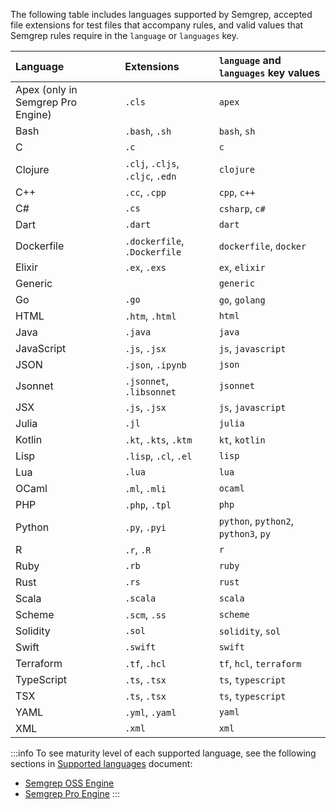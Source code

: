 <!--- The table in this module is mainly used in rule-syntax documentation.
To make the table hidden by default and only show it after a user expands it,
use (either around the import of this module in a specific file
or by default) uncomment the following two lines and closing tag below the table: -->
<!-- <details> -->
<!-- <summary>Expand table of extensions and tags</summary> -->

The following table includes languages supported by Semgrep, accepted file extensions for test files that accompany rules, and valid values that Semgrep rules require in the `language` or `languages` key.

| Language                            | Extensions                           | `language` and `languages` key values |
|:------------------------------------|:-------------------------------------|:--------------------------------------|
| Apex (only in Semgrep Pro Engine)   | `.cls`                               | `apex`                                | 
| Bash                                | `.bash`, `.sh`                       | `bash`, `sh`                          |
| C                                   | `.c`                                 | `c`                                   |
| Clojure                             | `.clj`, `.cljs`, `.cljc`, `.edn`     | `clojure`                             |
| C++                                 | `.cc`, `.cpp`                        | `cpp`, `c++`                          |
| C#                                  | `.cs`                                | `csharp`, `c#`                        |
| Dart                                | `.dart`                              | `dart`                                |
| Dockerfile                          | `.dockerfile`, `.Dockerfile`         | `dockerfile`, `docker`                |
| Elixir                              | `.ex`, `.exs`                        | `ex`, `elixir`                        |
| Generic                             |                                      | `generic`                             |
| Go                                  | `.go`                                | `go`, `golang`                        |
| HTML                                | `.htm`, `.html`                      | `html`                                |
| Java                                | `.java`                              | `java`                                |
| JavaScript                          | `.js`, `.jsx`                        | `js`, `javascript`                    |
| JSON                                | `.json`, `.ipynb`                    | `json`                                |
| Jsonnet                             | `.jsonnet`, `.libsonnet`             | `jsonnet`                             |
| JSX                                 | `.js`, `.jsx`                        | `js`, `javascript`                    |
| Julia                               | `.jl`                                | `julia`                               |
| Kotlin                              |  `.kt`, `.kts`, `.ktm`               | `kt`, `kotlin`                        |
| Lisp                                | `.lisp`, `.cl`, `.el`                | `lisp`                                |
| Lua                                 | `.lua`                               | `lua`                                 |
| OCaml                               | `.ml`, `.mli`                        | `ocaml`                               |
| PHP                                 | `.php`, `.tpl`                       | `php`                                 |
| Python                              | `.py`, `.pyi`                        | `python`, `python2`, `python3`, `py`  |
| R                                   | `.r`, `.R`                           | `r`                                   |
| Ruby                                | `.rb`                                | `ruby`                                |
| Rust                                | `.rs`                                | `rust`                                |
| Scala                               | `.scala`                             | `scala`                               |
| Scheme                              | `.scm`, `.ss`                        | `scheme`                              |
| Solidity                            | `.sol`                               | `solidity`, `sol`                     |
| Swift                               | `.swift`                             | `swift`                               |
| Terraform                           | `.tf`, `.hcl`                        | `tf`, `hcl`, `terraform`              |
| TypeScript                          | `.ts`, `.tsx`                        | `ts`, `typescript`                    |
| TSX                                 | `.ts`, `.tsx`                        | `ts`, `typescript`                    |
| YAML                                | `.yml`, `.yaml`                      | `yaml`                                |
| XML                                 |  `.xml`                              | `xml`                                 |

:::info
To see maturity level of each supported language, see the following sections in [Supported languages](/supported-languages/) document:
- [Semgrep OSS Engine](/supported-languages/#semgrep-oss-engine)
- [Semgrep Pro Engine](/supported-languages/#semgrep-pro-engine)
:::

<!-- </details> -->

<!-- imports: This file is currently imported to: rule-syntax.md -->
